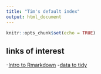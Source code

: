 ```yaml
---
title: "Tim's default index"
output: html_document
---
```


```r
knitr::opts_chunk$set(echo = TRUE)
```

## links of interest

-[Intro to Rmarkdown](intro-to-rmarkdown.html)
-[data to tidy](Lesson-8.html)